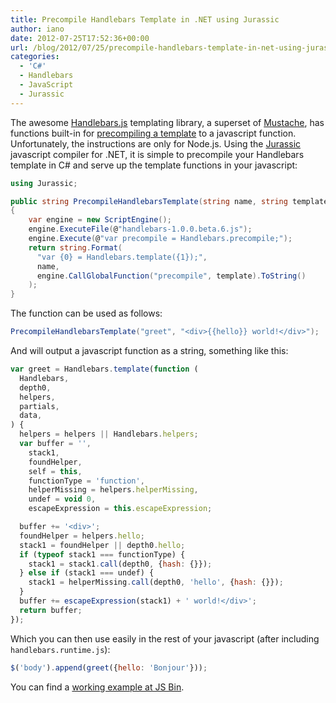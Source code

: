 ```yaml
---
title: Precompile Handlebars Template in .NET using Jurassic
author: iano
date: 2012-07-25T17:52:36+00:00
url: /blog/2012/07/25/precompile-handlebars-template-in-net-using-jurassic/
categories:
  - 'C#'
  - Handlebars
  - JavaScript
  - Jurassic
---
```


The awesome [Handlebars.js][1] templating library, a superset of [Mustache][2], has functions built-in for [precompiling a template][3] to a javascript function. Unfortunately, the instructions are only for Node.js. Using the [Jurassic][4] javascript compiler for .NET, it is simple to precompile your Handlebars template in C# and serve up the template functions in your javascript:

<!-- more -->

```csharp
using Jurassic;

public string PrecompileHandlebarsTemplate(string name, string template)
{
    var engine = new ScriptEngine();
    engine.ExecuteFile(@"handlebars-1.0.0.beta.6.js");
    engine.Execute(@"var precompile = Handlebars.precompile;");
    return string.Format(
      "var {0} = Handlebars.template({1});",
      name,
      engine.CallGlobalFunction("precompile", template).ToString()
    );
}
```

The function can be used as follows:

```csharp
PrecompileHandlebarsTemplate("greet", "<div>{{hello}} world!</div>");
```

And will output a javascript function as a string, something like this:

```javascript
var greet = Handlebars.template(function (
  Handlebars,
  depth0,
  helpers,
  partials,
  data,
) {
  helpers = helpers || Handlebars.helpers;
  var buffer = '',
    stack1,
    foundHelper,
    self = this,
    functionType = 'function',
    helperMissing = helpers.helperMissing,
    undef = void 0,
    escapeExpression = this.escapeExpression;

  buffer += '<div>';
  foundHelper = helpers.hello;
  stack1 = foundHelper || depth0.hello;
  if (typeof stack1 === functionType) {
    stack1 = stack1.call(depth0, {hash: {}});
  } else if (stack1 === undef) {
    stack1 = helperMissing.call(depth0, 'hello', {hash: {}});
  }
  buffer += escapeExpression(stack1) + ' world!</div>';
  return buffer;
});
```

Which you can then use easily in the rest of your javascript (after including `handlebars.runtime.js`):

```javascript
$('body').append(greet({hello: 'Bonjour'}));
```

You can find a [working example at JS Bin][5].

[1]: http://handlebarsjs.com/
[2]: http://mustache.github.com/
[3]: http://handlebarsjs.com/precompilation.html 'Precompiling a Handlebars template'
[4]: http://jurassic.codeplex.com/
[5]: http://jsbin.com/ojopig/2/
